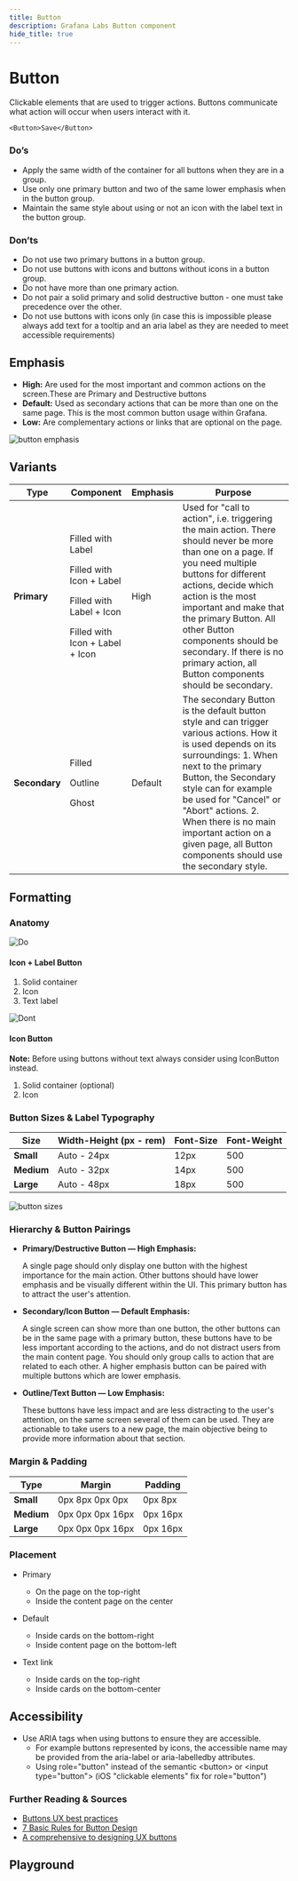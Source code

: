 ```yaml
---
title: Button
description: Grafana Labs Button component
hide_title: true
---
```


# Button <Badge text='ready' color='green'></Badge> <StorybookLink path='/story/buttons-button--basic'/>

Clickable elements that are used to trigger actions. Buttons communicate what action will occur when users interact with it.

```tsx live
<Button>Save</Button>
```

### Do’s

- Apply the same width of the container for all buttons when they are in a group.
- Use only one primary button and two of the same lower emphasis when in the button group.
- Maintain the same style about using or not an icon with the label text in the button group.

### Don’ts

- Do not use two primary buttons in a button group.
- Do not use buttons with icons and buttons without icons in a button group.
- Do not have more than one primary action.
- Do not pair a solid primary and solid destructive button - one must take precedence over the other.
- Do not use buttons with icons only (in case this is impossible please always add text for a tooltip and an aria label as they are needed to meet accessible requirements)

## Emphasis

- **High:** Are used for the most important and common actions on the screen.These are Primary and Destructive buttons
- **Default:** Used as secondary actions that can be more than one on the same page. This is the most common button usage within Grafana.
- **Low:** Are complementary actions or links that are optional on the page.

![button emphasis](/img/button.emphasis.png 'Visual representation of button emphasis')

## Variants

| Type          | Component                                                                                                                        | Emphasis | Purpose                                                                                                                                                                                                                                                                                                                                                               |
| ------------- | -------------------------------------------------------------------------------------------------------------------------------- | -------- | --------------------------------------------------------------------------------------------------------------------------------------------------------------------------------------------------------------------------------------------------------------------------------------------------------------------------------------------------------------------- |
| **Primary**   | <p>Filled with Label</p> <p>Filled with Icon + Label </p> <p>Filled with Label + Icon</p> <p>Filled with Icon + Label + Icon</p> | High     | Used for "call to action", i.e. triggering the main action. There should never be more than one on a page. If you need multiple buttons for different actions, decide which action is the most important and make that the primary Button. All other Button components should be secondary. If there is no primary action, all Button components should be secondary. |
| **Secondary** | <p>Filled</p> <p>Outline</p> <p>Ghost</p>                                                                                        | Default  | The secondary Button is the default button style and can trigger various actions. How it is used depends on its surroundings: 1. When next to the primary Button, the Secondary style can for example be used for "Cancel" or "Abort" actions. 2. When there is no main important action on a given page, all Button components should use the secondary style.       |

## Formatting

### Anatomy

<div className='two-images-comparison'>

<div>

![Do](/img/button.anatomy.a.png)

#### Icon + Label Button

1. Solid container
2. Icon
3. Text label

</div>

<div>

![Dont](/img/button.anatomy.b.png)

#### Icon Button

**Note:** Before using buttons without text always consider using IconButton instead.

1. Solid container (optional)
2. Icon

</div>

</div>

### Button Sizes & Label Typography

| Size       | Width-Height (px - rem) | Font-Size | Font-Weight |
| ---------- | ----------------------- | --------- | ----------- |
| **Small**  | Auto - 24px             | 12px      | 500         |
| **Medium** | Auto - 32px             | 14px      | 500         |
| **Large**  | Auto - 48px             | 18px      | 500         |

![button sizes](/img/button.sizes.png 'Visual representation of button sizes')

### Hierarchy & Button Pairings

- **Primary/Destructive Button — High Emphasis:**

  A single page should only display one button with the highest importance for the main action. Other buttons should have lower emphasis and be visually different within the UI. This primary button has to attract the user's attention.

- **Secondary/Icon Button — Default Emphasis:**

  A single screen can show more than one button, the other buttons can be in the same page with a primary button, these buttons have to be less important according to the actions, and do not distract users from the main content page. You should only group calls to action that are related to each other. A higher emphasis button can be paired with multiple buttons which are lower emphasis.

- **Outline/Text Button — Low Emphasis:**

  These buttons have less impact and are less distracting to the user's attention, on the same screen several of them can be used. They are actionable to take users to a new page, the main objective being to provide more information about that section.

### Margin & Padding

| Type       | Margin           | Padding  |
| ---------- | ---------------- | -------- |
| **Small**  | 0px 8px 0px 0px  | 0px 8px  |
| **Medium** | 0px 0px 0px 16px | 0px 16px |
| **Large**  | 0px 0px 0px 16px | 0px 16px |

### Placement

- Primary

  - On the page on the top-right
  - Inside the content page on the center

- Default

  - Inside cards on the bottom-right
  - Inside content page on the bottom-left

- Text link

  - Inside cards on the top-right
  - Inside cards on the bottom-center

## Accessibility

- Use ARIA tags when using buttons to ensure they are accessible.
  - For example buttons represented by icons, the accessible name may be provided from the aria-label or aria-labelledby attributes.
  - Using role="button" instead of the semantic &lt;button> or &lt;input type="button"> (iOS "clickable elements" fix for role="button")

### Further Reading & Sources

- [Buttons UX best practices](https://uxplanet.org/5-best-practices-for-designing-effective-buttons-71a4a33e6d26)
- [7 Basic Rules for Button Design](https://uxplanet.org/7-basic-rules-for-button-design-63dcdf5676b4)
- [A comprehensive to designing UX buttons](https://www.invisionapp.com/inside-design/comprehensive-guide-designing-ux-buttons/)

## Playground

<ComponentEmbed path="/story/buttons-button--basic" />
